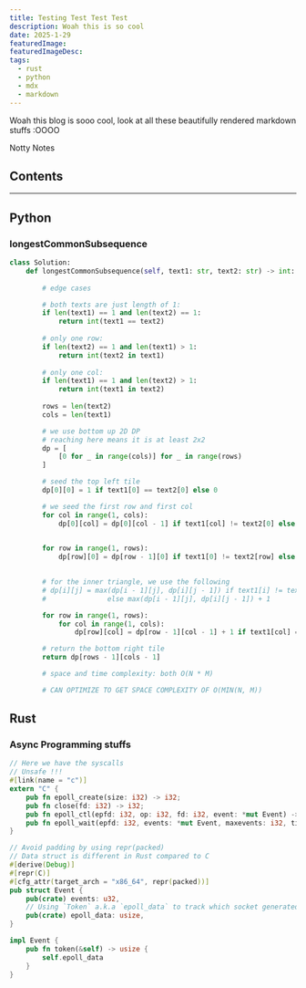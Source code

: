 ```yaml
---
title: Testing Test Test Test
description: Woah this is so cool
date: 2025-1-29
featuredImage: 
featuredImageDesc:
tags:
  - rust
  - python
  - mdx
  - markdown
---
```


Woah this blog is sooo cool, look at all these beautifully rendered markdown stuffs :OOOO

<Notes>

Notty Notes

</Notes>

## Contents

<hr />

## Python

### longestCommonSubsequence

```python lang="python" file="leetcode1143.py"
class Solution:
    def longestCommonSubsequence(self, text1: str, text2: str) -> int:
        
        # edge cases

        # both texts are just length of 1:
        if len(text1) == 1 and len(text2) == 1:
            return int(text1 == text2)
        
        # only one row:
        if len(text2) == 1 and len(text1) > 1:
            return int(text2 in text1)
        
        # only one col:
        if len(text1) == 1 and len(text2) > 1:
            return int(text1 in text2)
        
        rows = len(text2)
        cols = len(text1)

        # we use bottom up 2D DP
        # reaching here means it is at least 2x2
        dp = [
            [0 for _ in range(cols)] for _ in range(rows)
        ]

        # seed the top left tile
        dp[0][0] = 1 if text1[0] == text2[0] else 0

        # we seed the first row and first col
        for col in range(1, cols):
            dp[0][col] = dp[0][col - 1] if text1[col] != text2[0] else 1

        
        for row in range(1, rows):
            dp[row][0] = dp[row - 1][0] if text1[0] != text2[row] else 1
        

        # for the inner triangle, we use the following
        # dp[i][j] = max(dp[i - 1][j], dp[i][j - 1]) if text1[i] != text2[j] 
        #               else max(dp[i - 1][j], dp[i][j - 1]) + 1

        for row in range(1, rows):
            for col in range(1, cols):
                dp[row][col] = dp[row - 1][col - 1] + 1 if text1[col] == text2[row] else max(dp[row - 1][col], dp[row][col - 1])

        # return the bottom right tile
        return dp[rows - 1][cols - 1]

        # space and time complexity: both O(N * M)

        # CAN OPTIMIZE TO GET SPACE COMPLEXITY OF O(MIN(N, M))
```

## Rust

### Async Programming stuffs

```rust lang="rust" file="ffi.rs"
// Here we have the syscalls
// Unsafe !!!
#[link(name = "c")]
extern "C" {
    pub fn epoll_create(size: i32) -> i32;
    pub fn close(fd: i32) -> i32;
    pub fn epoll_ctl(epfd: i32, op: i32, fd: i32, event: *mut Event) -> i32;
    pub fn epoll_wait(epfd: i32, events: *mut Event, maxevents: i32, timeout: i32) -> i32;
}

// Avoid padding by using repr(packed)
// Data struct is different in Rust compared to C
#[derive(Debug)]
#[repr(C)]
#[cfg_attr(target_arch = "x86_64", repr(packed))]
pub struct Event {
    pub(crate) events: u32,
    // Using `Token` a.k.a `epoll_data` to track which socket generated the event
    pub(crate) epoll_data: usize,
}

impl Event {
    pub fn token(&self) -> usize {
        self.epoll_data
    }
}
```
